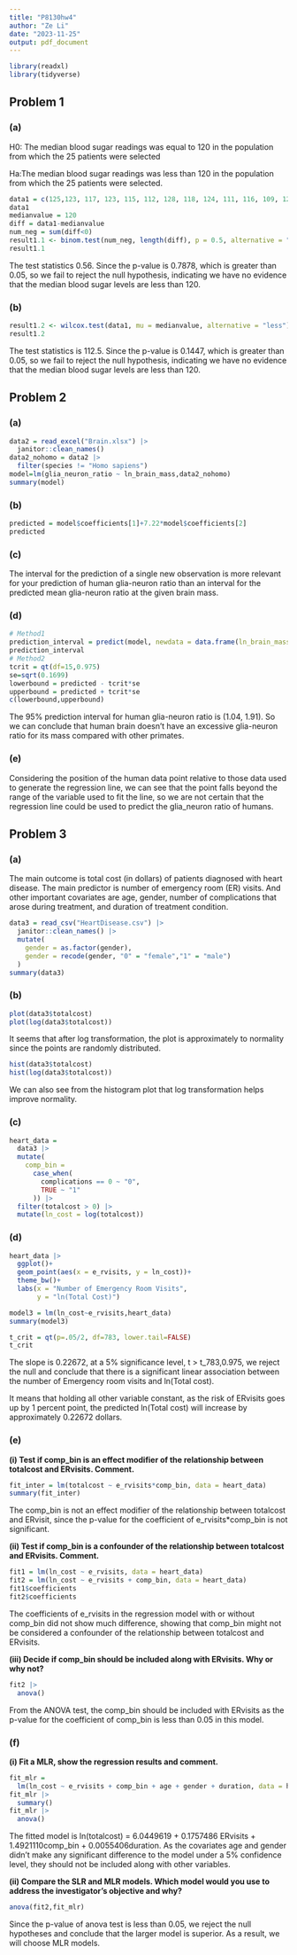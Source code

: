 ```yaml
---
title: "P8130hw4"
author: "Ze Li"
date: "2023-11-25"
output: pdf_document
---
```


```r
library(readxl)
library(tidyverse)
```


## Problem 1 

### (a)

H0: The median blood sugar readings was equal to 120 in the population from which the 25 patients were selected

Ha:The median blood sugar readings was less than 120 in the population from which the 25 patients were selected.

```r
data1 = c(125,123, 117, 123, 115, 112, 128, 118, 124, 111, 116, 109, 125, 120, 113, 123, 112, 118, 121, 118, 122, 115,105 ,118, 131)
data1
medianvalue = 120
diff = data1-medianvalue
num_neg = sum(diff<0)
result1.1 <- binom.test(num_neg, length(diff), p = 0.5, alternative = "less")
result1.1
```

The test statistics 0.56. Since the p-value is 0.7878, which is greater than 0.05, so we fail to reject the null hypothesis, indicating we have no evidence that the median blood sugar levels are less than 120.

### (b)

```r
result1.2 <- wilcox.test(data1, mu = medianvalue, alternative = "less")
result1.2
```

The test statistics is 112.5. Since the p-value is 0.1447, which is greater than 0.05, so we fail to reject the null hypothesis, indicating we have no evidence that the median blood sugar levels are less than 120.

## Problem 2

### (a)

```r
data2 = read_excel("Brain.xlsx") |>
  janitor::clean_names() 
data2_nohomo = data2 |>
  filter(species != "Homo sapiens")
model=lm(glia_neuron_ratio ~ ln_brain_mass,data2_nohomo)
summary(model)
```

### (b)

```r
predicted = model$coefficients[1]+7.22*model$coefficients[2]
predicted
```

### (c)

The interval for the prediction of a single new observation is more relevant for your prediction of human glia-neuron ratio than an interval for the predicted mean glia-neuron ratio at the given brain mass.

### (d)

```r
# Method1
prediction_interval = predict(model, newdata = data.frame(ln_brain_mass= 7.22), interval = "prediction", level = 0.95)
prediction_interval
# Method2
tcrit = qt(df=15,0.975)
se=sqrt(0.1699)
lowerbound = predicted - tcrit*se
upperbound = predicted + tcrit*se
c(lowerbound,upperbound)
```

The 95% prediction interval for human glia-neuron ratio is (1.04, 1.91). So we can conclude that human brain doesn't have an excessive glia-neuron ratio for its mass compared with other primates.

### (e)

Considering the position of the human data point relative to those data used to generate the regression line, we can see that the point falls beyond the range of the variable used to fit the line, so we are not certain that the regression line could be used to predict the glia_neuron ratio of humans.

## Problem 3

### (a)

The main outcome is total cost (in dollars) of patients diagnosed with
heart disease. The main predictor is number of emergency room (ER) visits. And other important covariates are age, gender, number of complications that arose during treatment, and duration of treatment condition.

```r
data3 = read_csv("HeartDisease.csv") |>
  janitor::clean_names() |>
  mutate(
    gender = as.factor(gender),
    gender = recode(gender, "0" = "female","1" = "male")
  )
summary(data3)
```

### (b)

```r
plot(data3$totalcost)
plot(log(data3$totalcost))
```

It seems that after log transformation, the plot is approximately to normality since the points are randomly distributed.

```r
hist(data3$totalcost)
hist(log(data3$totalcost))
```

We can also see from the histogram plot that log transformation helps improve normality.

### (c)

```r
heart_data = 
  data3 |> 
  mutate(
    comp_bin = 
      case_when(
        complications == 0 ~ "0",
        TRUE ~ "1"
      )) |>
  filter(totalcost > 0) |> 
  mutate(ln_cost = log(totalcost))
```

### (d)

```r
heart_data |> 
  ggplot()+
  geom_point(aes(x = e_rvisits, y = ln_cost))+
  theme_bw()+
  labs(x = "Number of Emergency Room Visits",
       y = "ln(Total Cost)")

model3 = lm(ln_cost~e_rvisits,heart_data)
summary(model3)

t_crit = qt(p=.05/2, df=783, lower.tail=FALSE)
t_crit
```

The slope is 0.22672, at a 5% significance level, t > t_783,0.975, we reject the null and conclude that there is a significant linear association between the number of Emergency room visits and ln(Total cost). 

It means that holding all other variable constant, as the risk of ERvisits goes up by 1 percent point, the predicted ln(Total cost) will increase by approximately 0.22672 dollars.

### (e)

**(i) Test if comp_bin is an effect modifier of the relationship between totalcost and ERvisits. Comment.**

```r
fit_inter = lm(totalcost ~ e_rvisits*comp_bin, data = heart_data)
summary(fit_inter)
```

The comp_bin is not an effect modifier of the relationship between totalcost and ERvisit, since the p-value for the coefficient of e_rvisits*comp_bin is not significant.

**(ii) Test if comp_bin is a confounder of the relationship between totalcost and ERvisits. Comment.**

```r
fit1 = lm(ln_cost ~ e_rvisits, data = heart_data)
fit2 = lm(ln_cost ~ e_rvisits + comp_bin, data = heart_data)
fit1$coefficients
fit2$coefficients
```

The coefficients of e_rvisits in the regression model with or without comp_bin did not show much difference, showing that comp_bin might not be considered a confounder of the relationship between totalcost and ERvisits.

**(iii) Decide if comp_bin should be included along with ERvisits. Why or why not?**

```r
fit2 |>
  anova()
```

From the ANOVA test, the comp_bin should be included with ERvisits as the p-value for the coefficient of comp_bin is less than 0.05 in this model.

### (f)

**(i) Fit a MLR, show the regression results and comment.**

```r
fit_mlr = 
  lm(ln_cost ~ e_rvisits + comp_bin + age + gender + duration, data = heart_data) 
fit_mlr |> 
  summary()
fit_mlr |>
  anova()
```

The fitted model is ln(totalcost) = 6.0449619  + 0.1757486 ERvisits + 1.4921110comp_bin + 0.0055406duration. As the covariates age and gender didn't make any significant difference to the model under a 5% confidence level, they should not be included along with other variables.

**(ii) Compare the SLR and MLR models. Which model would you use to address the investigator’s objective and why?**

```r
anova(fit2,fit_mlr)
```

Since the p-value of anova test is less than 0.05, we reject the null hypotheses and conclude that the larger model is superior. As a result, we will choose MLR models.
